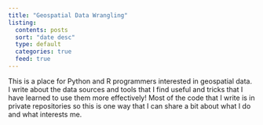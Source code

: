```yaml
---
title: "Geospatial Data Wrangling"
listing:
  contents: posts
  sort: "date desc"
  type: default
  categories: true
  feed: true
---
```


This is a place for Python and R programmers interested in geospatial data.
I write about the data sources and tools that I find useful and tricks that I
have learned to use them more effectively! Most of the code that I write is in
private repositories so this is one way that I can share a bit about what I do
and what interests me.

<a rel="me" href="https://mas.to/@hrodmn"></a>